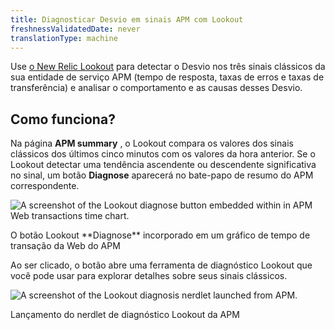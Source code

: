 ```yaml
---
title: Diagnosticar Desvio em sinais APM com Lookout
freshnessValidatedDate: never
translationType: machine
---
```


Use [o New Relic Lookout](/docs/new-relic-solutions/new-relic-one/core-concepts/new-relic-lookout-monitor-your-estate-glance/) para detectar o Desvio nos três sinais clássicos da sua entidade de serviço APM (tempo de resposta, taxas de erros e taxas de transferência) e analisar o comportamento e as causas desses Desvio.

## Como funciona?

Na página <DNT>**APM summary**</DNT> , o Lookout compara os valores dos sinais clássicos dos últimos cinco minutos com os valores da hora anterior. Se o Lookout detectar uma tendência ascendente ou descendente significativa no sinal, um botão <DNT>**Diagnose**</DNT> aparecerá no bate-papo de resumo do APM correspondente.

<img
  title="Embedded Lookout diagnose button"
  alt="A screenshot of the Lookout diagnose button embedded within in APM Web transactions time chart."
  src="/images/embedded-lookout-diagnose-button.webp"
/>

<figcaption>
  O botão Lookout <DNT>**Diagnose**</DNT> incorporado em um gráfico de tempo de transação da Web do APM
</figcaption>

Ao ser clicado, o botão abre uma ferramenta de diagnóstico Lookout que você pode usar para explorar detalhes sobre seus sinais clássicos.

<img
  title="Embedded Lookout detail"
  alt="A screenshot of the Lookout diagnosis nerdlet launched from APM."
  src="/images/embedded-lookout-detail.webp"
/>

<figcaption>
  Lançamento do nerdlet de diagnóstico Lookout da APM
</figcaption>
